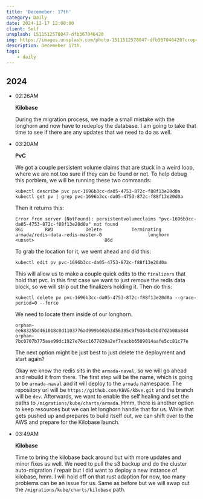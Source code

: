```yaml
---
title: 'Decemeber: 17th'
category: Daily
date: 2024-12-17 12:00:00
client: Self
unsplash: 1511512578047-dfb367046420
img: https://images.unsplash.com/photo-1511512578047-dfb367046420?crop=entropy&cs=srgb&fm=jpg&ixid=MnwzNjM5Nzd8MHwxfHJhbmRvbXx8fHx8fHx8fDE2ODE3NDg2ODY&ixlib=rb-4.0.3&q=85
description: Decemeber 17th.
tags:
    - daily
---
```



## 2024

-   02:26AM

    **Kilobase**

    During the migration process, we made a small mistake with the longhorn and now have to redeploy the database.
    I am going to take that time to see if there are any updates that we need to do as well.

-   03:20AM

    **PvC**
    
    We got a couple persistent volume claims that are stuck in a weird loop, where we are not too sure if they can be found or not.
    To help debug this porblem, we will be running these two commands:

    ```shell
    kubectl describe pvc pvc-1696b3cc-da05-4753-872c-f88f13e20d0a
    kubectl get pv | grep pvc-1696b3cc-da05-4753-872c-f88f13e20d0a
    ```

    Then it returns this:

    ```
    Error from server (NotFound): persistentvolumeclaims "pvc-1696b3cc-da05-4753-872c-f88f13e20d0a" not found
    8Gi        RWO            Delete           Terminating   armada/redis-data-redis-master-0                 longhorn       <unset>                          86d
    ```

    To grab the location for it, we went ahead and did this:

    ```shell
    kubectl edit pv pvc-1696b3cc-da05-4753-872c-f88f13e20d0a
    ```

    This will allow us to make a couple quick edits to the `finalizers` that hold that pvc.
    In this first case we want to just remove the redis data block, so we will strip out the finalizers holding it.
    Then do this:

    ```shell
    kubectl delete pv pvc-1696b3cc-da05-4753-872c-f88f13e20d0a --grace-period=0 --force
    ```

    We need to locate them inside of our longhorn.

    ```
    orphan-ee68325bd461018c0d1103776ad999b60263d56395c9f9364bc5bd7d2b08a844
    orphan-7bc0707b775aae99dc1927e76ac1677839a2ef7eacbb6509014aafe5cc81c77e
    ```

    The next option might be just best to just delete the deployment and start again?

    Okay we know the redis sits in the `armada-naval`, so we will go ahead and rebuild it from there.
    The first step will be the name, which is going to be `armada-naval` and it will deploy to the `armada` namespace.
    The repository url will be `https://github.com/KBVE/kbve.git` and the branch will be `dev`.
    Afterwards, we want to enable the self healing and set the paths to `/migrations/kube/charts/armada`. Hmm, there is another option to keep resources but we can let longhorn handle that for us.
    While that gets pushed up and prepares to build itself out, we can shift over to the AWS and prepare for the Kilobase launch.

-   03:49AM

    **Kilobase**

    Time to bring the kilobase back around but with more updates and minor fixes as well.
    We need to pull the s3 backup and do the cluster auto-migration / repair but I did want to deploy a new instance of kilobase, hmm.
    I will hold off on that rust adaption for now, too many problems can be an issue for us.
    Same as before but we will swap out the `/migrations/kube/charts/kilobase` path.